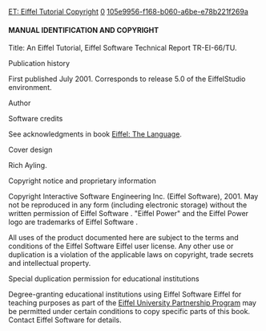 [[Property:title|ET: Eiffel Tutorial Copyright]]
[[Property:weight|0]]
[[Property:uuid|105e9956-f168-b060-a6be-e78b221f269a]]
====MANUAL IDENTIFICATION AND COPYRIGHT====

Title: An Eiffel Tutorial, Eiffel Software Technical Report TR-EI-66/TU. 

Publication history

First published July 2001. Corresponds to release 5.0 of the EiffelStudio environment. 

Author

Software credits

See acknowledgments in book <span>[[Eiffel: The Language]]</span>. 

Cover design

Rich Ayling. 

Copyright notice and proprietary information

Copyright Interactive Software Engineering Inc. (Eiffel Software), 2001. May not be reproduced in any form (including electronic storage) without the written permission of Eiffel Software . "Eiffel Power" and the Eiffel Power logo are trademarks of Eiffel Software . 

All uses of the product documented here are subject to the terms and conditions of the Eiffel Software Eiffel user license. Any other use or duplication is a violation of the applicable laws on copyright, trade secrets and intellectual property. 

Special duplication permission for educational institutions

Degree-granting educational institutions using Eiffel Software Eiffel for teaching purposes as part of the <span> [http://www.eiffel.com/educators/resources.html Eiffel University Partnership Program]  </span> may be permitted under certain conditions to copy specific parts of this book. Contact Eiffel Software for details. 





